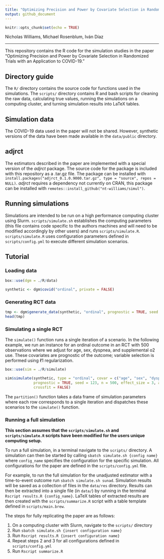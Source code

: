 ```yaml
---
title: "Optimizing Precision and Power by Covariate Selection in Randomized Trials with an Application to COVID-19"
output: github_document
---
```


```r
knitr::opts_chunk$set(echo = TRUE)
```

Nicholas Williams, Michael Rosenblum, Iván Díaz

------------------------------------------------------------------------

This repository contains the R code for the simulation studies in the paper "Optimizing Precision and Power by Covariate Selection in Randomized Trials with an Application to COVID-19."

## Directory guide

The `R/` directory contains the source code for functions used in the simulations. The `scripts/` directory contains R and bash scripts for cleaning the raw data, calculating true values, running the simulations on a computing cluster, and turning simulation results into LaTeX tables. 

## Simulation data

The COVID-19 data used in the paper will not be shared. However, synthetic versions of the data have been made available in the `data/public` directory.  

## adjrct

The estimators described in the paper are implemented with a special version of the *adjrct* package. The source code for the package is included with this repository as a .tar.gz file. The package can be installed with `install.packages("adjrct_0.1.0.9000.tar.gz", type = "source", repos = NULL)`. *adjrct* requires a dependency not currently on CRAN, this package can be installed with `remotes::install_github("nt-williams/simul")`.

## Running simulations

Simulations are intended to be run on a high performance computing cluster using Slurm. `scripts/simulate.sh` establishes the computing parameters (this file contains code specific to the authors machines and will need to be modified accordingly by other users) and runs `scripts/simulate.R`. `scripts/simulate.R` uses configuration parameters defined in `scripts/config.yml` to execute different simulation scenarios.

## Tutorial

### Loading data

```r
box::use(dgm = ./R/data)

synthetic <- dgm$covid("ordinal", private = FALSE)
```

### Generating RCT data

```r
tmp <- dgm$generate_data(synthetic, "ordinal", prognostic = TRUE, seed = 123, n = 500, effect_size = 3)
head(tmp)
```

### Simulating a single RCT

The `simulate()` function runs a single iteration of a scenario. In the following example, we run an instance for an ordinal outcome in an RCT with 500 observations where we adjust for age, sex, dyspnea, and supplemental o2 use. These covariates are prognostic of the outcome; variable selection is performed using $\ell1$ regularization. 

```r
box::use(sim = ./R/simulate)

sim$simulate(synthetic, type = "ordinal", covar = c("age", "sex", "dyspnea", "o2"), 
             prognostic = TRUE, seed = 123, n = 500, effect_size = 3, algo = "lasso", 
             crossfit = FALSE)
```

The `partition()` function takes a data frame of simulation parameters where each row corresponds to a single iteration and dispatches these scenarios to the `simulate()` function.

### Running a full simulation

**This section assumes that the `scripts/simulate.sh` and `scripts/simulate.R` scripts have been modified for the users unique computing setup.**

To run a full simulation, in a terminal navigate to the `scripts/` directory. A simulation can then be started by calling `sbatch simulate.sh {config name}` where `config_name` specifies the configuration for the specific simulation. All configurations for the paper are defined in the `scripts/config.yml` file.

For example, to run the full simulation for the unadjusted estimator with a time-to-event outcome run `sbatch simulate.sh sunad`. Simulation results will be saved as a collection of files in the `data/res` directory. Results can then be extracted into a single file (in `data/`) by running in the terminal `Rscript results.R {config_name}`. LaTeX tables of extracted results are then created with the `scripts/summarize.R` script with a table template defined in `scripts/main.brew`. 

The steps for fully replicating the paper are as follows: 

1. On a computing cluster with Slurm, navigate to the `scripts/` directory
2. Run `sbatch simulate.sh {insert configuration name}`
3. Run `Rscript results.R {insert configuration name}`
4. Repeat steps 2 and 3 for all configurations defined in `scripts/config.yml`
5. Run `Rscript summarize.R`

